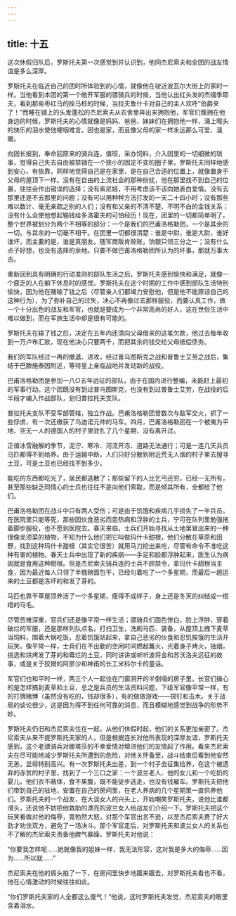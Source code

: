 ```yaml
---
---
---
```

title: 十五
---



这次休假归队后，罗斯托夫第一次感觉到并认识到，他同杰尼索夫和全团的战友情谊是多么深厚。

罗斯托夫在临近自己的团时所体验到的心情，就像他在驶近波瓦尔大街上的家时一样。当他看到本团的第一个敞开军服的骠骑兵的时候，当他认出红头发的杰缅季耶夫，看到那些枣红马的拴马桩的时候，当拉夫鲁什卡对自己的主人欢呼“伯爵来了！”而睡在铺上的头发蓬松的杰尼索夫从农舍里奔出来拥抱他，军官们簇拥在他身边的时候，罗斯托夫的心情就像是妈妈、爸爸、妹妹们在拥抱他一样，涌上喉头的快乐的泪水使他哽咽难言。团也是家，而且像父母的家一样永远那么可爱、温暖。

向团长报到，奉命回原来的骑兵连，值班，采办饲料，介入团里的一切细微的琐事，觉得自己失去自由被禁锢在一个狭小的固定不变的圈子里，罗斯托夫同样地感到安心，有依靠，同样地觉得自己是在家里，是在自己合适的位置上，就像置身于父母的屋顶下一样。没有在自由的上流社会的那种纷扰，他在那里找不到自己的位置，往往会作出错误的选择；没有索尼娅，不用考虑该不该向她表白爱情。没有去那里还是不去那里的问题；没有可以用种种方法打发的一天二十四小时；没有那些难以数计、毫无亲疏之别的人们；没有和父亲的不清不楚、不明不白的金钱关系；没有什么会使他想起输钱给多洛霍夫的可怕经历！现在，团里的一切都简单明了。整个世界被划分为两个不相等的部分：一个是我们的巴甫洛格勒团，一个是其余的一切。与其余的一切毫不相干。在团里一切都很清楚：谁是中尉，谁是大尉，谁好谁坏，而主要的是，谁是真朋友。随军商贩肯赊账，饷银只领三分之一；没有什么点子好想，也没有选择的余地。只要不做巴甫洛格勒团所认为的坏事，那就万事大吉。

重新回到具有明确的行动准则的部队生活之后，罗斯托夫感到愉快和满足，就像一个疲乏的人在躺下休息时的感觉。罗斯托夫在这个时期的工作中感到部队生活特别愉快，因为他在赌输了钱之后（尽管亲人们都竭力安慰他，但是他不能原谅自己的这种行为），为了弥补自己的过失，决心不再像过去那样服役，而要认真工作，做一个十分出色的战友和军官，也就是要成为一个非常高尚的好人，这在世俗生活中难以做到，而在军旅生活中却是很有可能的。

罗斯托夫在输了钱之后，决定在五年内还清向父母借来的这笔欠款，他过去每年收到一万卢布汇款，现在他决心只要两千，而把其余的钱交给父母抵偿债务。

我们的军队经过一再的撤退、进攻，经过普乌图斯克之战和普鲁士艾劳之战后，集结于巴滕施泰因附近，等待皇上亲临战地并发动新的战役。

巴甫洛格勒团是参加一八○五年远征的部队，由于在国内进行整编，未能赶上最初的军事行动。这个团既没有到过普乌图斯克，也没有到过普鲁士艾劳，在战役的后半段才编入作战部队，划归普拉托夫支队。

普拉托夫支队不受军部管辖，独立作战。巴甫洛格勒团曾数次与敌军交火，抓了一些俘虏，有一次还缴获了乌迪诺元帅的马车。四月，巴甫洛格勒团在一个被夷为平地、空无一人的德国人的村子里驻扎了几个星期，没有离开过。

正值冰雪融解的季节，泥泞、寒冷、河流开冻、道路无法通行；可是一连几天兵员马匹都得不到给养。由于运输中断，人们只好分散到附近荒无人烟的村子里去搜寻土豆，可是土豆也已经找不到多少。

能吃的东西都吃光了，居民都逃散了；那些留下的人比乞丐还穷，已经一无所有，甚至那些缺乏同情心的士兵也往往不是向他们索取，而是倾其所有，全都给了他们。

巴甫洛格勒团在战斗中只有两人受伤；可是由于饥饿和疾病几乎损失了一半兵员。在医院里只能等死，那些因伙食恶劣而患热病和浮肿的士兵，宁可在队列里勉强拖着脚步服役，也不愿到医院去。春天来临，士兵们开始寻找从土地里冒出来的一种很像龙须菜的植物，不知为什么他们把它叫做玛什卡甜根，他们分散在草原和田野，找到这种玛什卡甜根（其实它很苦）就用马刀挖出来吃，尽管有命令不准吃这种有害的植物。春天士兵中出现了新的疾病——手足和脸都浮肿起来，医生认为病因就是食用这种甜根。但是杰尼索夫骑兵连的士兵不顾禁令，拿玛什卡甜根当主食，因为最近每人只领了半俄磅面包干，已经匀着吃了一个多星期，而最后一趟运来的土豆都是冻坏的和发了芽的。

马匹也靠干草屋顶养活了一个多星期，瘦得不成样子，身上还是冬天的纠结成一绺绺的马毛。

尽管苦难深重，官兵们还是像平常一样生活；骠骑兵们面色惨白，脸上浮肿，穿着破烂的军服，还是那样列队点名，打扫卫生，洗刷马匹、装备，从屋顶上拽下麦草当饲料，围着大锅吃饭，忍着饥饿站起来，拿自己恶劣的伙食和忍饥挨饿的生活开玩笑。像平常一样，士兵们在不出勤的空闲时间燃起篝火，光着身子烤火，抽烟，挑选和烘烤发了芽的和霉烂的土豆，同时讲讲或听听波将金和苏沃洛夫远征的故事，或是关于狡猾的阿廖沙和神甫的长工米科尔卡的童话。

军官们也和平时一样，两三个人一起住在门窗洞开的半倒塌的房子里。长官们操心的是怎样搞到麦草和土豆，总之是兵员的生活资料问题，下级军官像平常一样，有的打牌赌博（虽然没有吃的，钱却很多），有的做做游戏——掷钉和击木。关于战局的谈论很少，这是因为得不到任何可靠的消息，而且模糊地感觉到战争的形势不妙。

罗斯托夫仍旧和杰尼索夫住在一起，从他们休假时起，他们的关系更加亲密了。杰尼索夫从来不提罗斯托夫家的人，但是根据连长对他所表现的深厚友谊，罗斯托夫感到，这个老骠骑兵对娜塔莎的不幸爱情对增进他们的友情起了作用。看来杰尼索夫在尽可能地减少罗斯托夫所遭到的危险，对他关怀备至，战斗结束后看到他安然无恙，显得特别高兴。有一次罗斯托夫出差，到一个村子去征集给养，在这个被遗弃的赤贫的村子里，找到了一个三口之家：一个波兰老人、他的女儿和一个吃奶的婴儿。他们衣不蔽体，食不果腹，既不能徒步逃走，也没有钱雇车。罗斯托夫把他们带到自己的驻地，安置在自己的房间里，在老人养病的几个星期里一直供养他们。罗斯托夫的一个战友，在大谈女人的兴头上，开始嘲笑罗斯托夫，说他比谁都滑头，还说他不妨把他救助的漂亮的波兰女人给战友们介绍一下。罗斯托夫把这个玩笑看做对他的侮辱，竟勃然大怒，对那个军官出言不逊，以至杰尼索夫费了好大劲才劝住双方，避免了一场决斗。那个军官走后，对罗斯托夫和波兰女人的关系也不了解的杰尼索夫责备他脾气暴躁，罗斯托夫对他说：

“你要我怎样呢……她就像我的姐妹一样，我无法形容，这对我是多大的侮辱……因为……所以就……”

杰尼索夫在他的肩头拍了一下，在房间里快步地踱来踱去，对罗斯托夫看也不看，他在心情激动的时候往往如此。

“你们罗斯托夫家的人全都这么傻气！”他说，这时罗斯托夫发觉，杰尼索夫的眼里含着泪水。